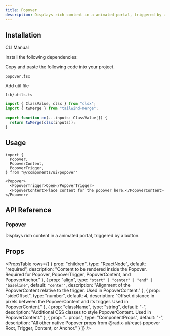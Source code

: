 ```yaml
---
title: Popover
description: Displays rich content in a animated portal, triggered by a button.
---
```


<ComponentPreview
  name="popover-demo"
  className="p-0"
  description=""
/>

## Installation

<Tabs defaultValue="cli" className="w-full">
  <TabsList>
    <TabsTrigger value="cli">CLI</TabsTrigger>
    <TabsTrigger value="manual">Manual</TabsTrigger>
  </TabsList>
  <TabsContent value="cli">
    <PkgOptions name="popover" />
  </TabsContent>
  <TabsContent value="manual">
    <Steps>

<Step>Install the following dependencies:</Step>
<DepsOptions name="framer-motion @radix-ui/react-popover" />

<Step>Copy and paste the following code into your project.</Step>
<p>
  <code>popover.tsx</code>
</p>
<ComponentSource name="popover" />

<Step>Add util file</Step>

<p>
  <code>lib/utils.ts</code>
</p>

```jsx
import { ClassValue, clsx } from "clsx";
import { twMerge } from "tailwind-merge";

export function cn(...inputs: ClassValue[]) {
  return twMerge(clsx(inputs));
}
```

</Steps>
  </TabsContent>
</Tabs>

## Usage

```tsx
import {
  Popover,
  PopoverContent,
  PopoverTrigger,
} from "@/components/ui/popover"
```

```tsx
<Popover>
  <PopoverTrigger>Open</PopoverTrigger>
  <PopoverContent>Place content for the popover here.</PopoverContent>
</Popover>
```


## API Reference

### Popover

Displays rich content in a animated portal, triggered by a button.

## Props

<PropsTable
  rows={[
    {
      prop: "children",
      type: "ReactNode",
      default: "required",
      description: "Content to be rendered inside the Popover. Required for Popover, PopoverTrigger, PopoverContent, and PopoverAnchor."
    },
    {
      prop: "align",
      type: `"start" | "center" | "end" | "baseline"`,
      default: `"center"`,
      description: "Alignment of the PopoverContent relative to the trigger. Used in PopoverContent."
    },
    {
      prop: "sideOffset",
      type: "number",
      default: 4,
      description: "Offset distance in pixels between the PopoverContent and its trigger. Used in PopoverContent."
    },
    {
      prop: "className",
      type: "string",
      default: "-",
      description: "Additional CSS classes to style PopoverContent. Used in PopoverContent."
    },
    {
      prop: "...props",
      type: "ComponentProps",
      default: "-",
      description: "All other native Popover props from @radix-ui/react-popover Root, Trigger, Content, or Anchor."
    }
  ]}
/>

